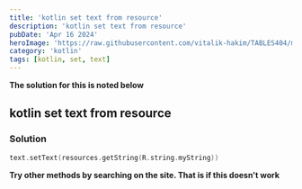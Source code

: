 ```yaml
---
title: 'kotlin set text from resource'
description: 'kotlin set text from resource'
pubDate: 'Apr 16 2024'
heroImage: 'https://raw.githubusercontent.com/vitalik-hakim/TABLES404/main/error_b/kotlin.jpg'
category: 'kotlin'
tags: [kotlin, set, text]
---
```


**The solution for this is noted below**

## kotlin set text from resource

### Solution

```kotlin
text.setText(resources.getString(R.string.myString))
```

**Try other methods by searching on the site. That is if this doesn't work**
